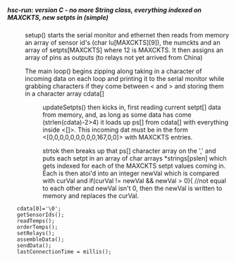 =====hsc-run: version C - no more String class, everything indexed on MAXCKTS, new setpts in (simple)<JSONarray> =====
:setup() starts the serial monitor and ethernet then reads from memory an array of sensor id's (char lu[MAXCKTS][9]), the numckts and an array of setpts[MAXCKTS] where 12 is MAXCKTS. It then assigns an array of pins as outputs (to relays not yet arrived from China)  

:The main loop() begins zipping along taking in a character of incoming data on each loop and printing it to the serial monitor while grabbing characters if they come between < and > and storing them in a character array cdata[]
::updateSetpts() then kicks in, first reading current setpt[] data from memory, and, as long as some data has come (strlen(cdata)-2>4) it loads up ps[] from cdata[] with everything inside <[]>. This incoming dat must be in the form <[0,0,0,0,0,0,0,0,0,167,0,0]> with MAXCKTS entries. 

::strtok then breaks up that ps[] character array on the ',' and puts each setpt in an array of char arrays *strings[pslen] which gets indexed for each of the MAXCKTS setpt values coming in. Each is then atoi'd into an integer newVal which is compared with curVal and if(curVal != newVal && newVal > 0){ //not equal to each other and newVal isn't 0, then the newVal is written to memory and replaces the curVal.
    cdata[0]='\0';
    getSensorIds();
    readTemps();
    orderTemps();    
    setRelays(); 
    assembleData();
    sendData(); 
    lastConnectionTime = millis(); 